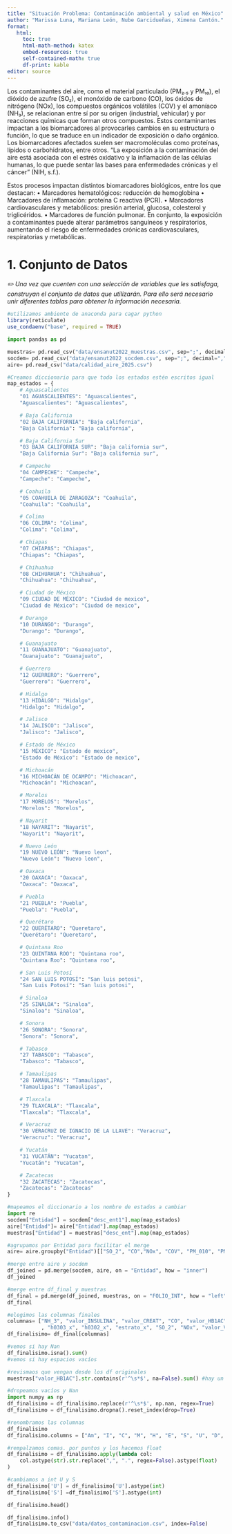 ```yaml
---
title: "Situación Problema: Contaminación ambiental y salud en México"
author: "Marissa Luna, Mariana León, Nube Garcidueñas, Ximena Cantón."
format:
   html:
     toc: true
     html-math-method: katex
     embed-resources: true 
     self-contained-math: true
     df-print: kable
editor: source
---
```


Los contaminantes del aire, como el material particulado (PM₂.₅ y PM₁₀), el dióxido de azufre (SO₂), el monóxido de carbono (CO), los óxidos de nitrógeno (NOx), los compuestos orgánicos volátiles (COV) y el amoníaco (NH₃), se relacionan entre sí por su origen (industrial, vehicular) y por reacciones químicas que forman otros compuestos. Estos contaminantes impactan a los biomarcadores al provocarles cambios en su estructura o función, lo que se traduce en un indicador de exposición o daño orgánico. Los biomarcadores afectados suelen ser macromoléculas como proteínas, lípidos o carbohidratos, entre otros. 
"La exposición a la contaminación del aire está asociada con el estrés oxidativo y la inflamación de las células humanas, lo que puede sentar las bases para enfermedades crónicas y el cáncer" (NIH, s.f.).

Estos procesos impactan distintos biomarcadores biológicos, entre los que destacan:
•⁠  ⁠Marcadores hematológicos: reducción de hemoglobina
•⁠  ⁠Marcadores de inflamación: proteína C reactiva (PCR).
•⁠  ⁠Marcadores cardiovasculares y metabólicos: presión arterial, glucosa, colesterol y triglicéridos.
•⁠  ⁠Marcadores de función pulmonar.
En conjunto, la exposición a contaminantes puede alterar parámetros sanguíneos y respiratorios, aumentando el riesgo de enfermedades crónicas cardiovasculares, respiratorias y metabólicas.

# 1. Conjunto de Datos
*✏️ Una vez que cuenten con una selección de variables que les satisfaga, construyan el conjunto de datos que utilizarán. Para ello será necesario unir diferentes tablas para obtener la información necesaria.*

```r
#utilizamos ambiente de anaconda para cagar python
library(reticulate)
use_condaenv("base", required = TRUE)
```

```python
import pandas as pd 
```

```python
muestras= pd.read_csv("data/ensanut2022_muestras.csv", sep=";", decimal=",", encoding="utf-8-sig")
socdem= pd.read_csv("data/ensanut2022_socdem.csv", sep=";", decimal=",", encoding="utf-8-sig")
aire= pd.read_csv("data/calidad_aire_2025.csv")
```
```python
#Creamos diccionario para que todo los estados estén escritos igual
map_estados = {
    # Aguascalientes
    "01 AGUASCALIENTES": "Aguascalientes",
    "Aguascalientes": "Aguascalientes",

    # Baja California
    "02 BAJA CALIFORNIA": "Baja california",
    "Baja California": "Baja california",

    # Baja California Sur
    "03 BAJA CALIFORNIA SUR": "Baja california sur",
    "Baja California Sur": "Baja california sur",

    # Campeche
    "04 CAMPECHE": "Campeche",
    "Campeche": "Campeche",

    # Coahuila
    "05 COAHUILA DE ZARAGOZA": "Coahuila",
    "Coahuila": "Coahuila",

    # Colima
    "06 COLIMA": "Colima",
    "Colima": "Colima",

    # Chiapas
    "07 CHIAPAS": "Chiapas",
    "Chiapas": "Chiapas",

    # Chihuahua
    "08 CHIHUAHUA": "Chihuahua",
    "Chihuahua": "Chihuahua",

    # Ciudad de México
    "09 CIUDAD DE MÉXICO": "Ciudad de mexico",
    "Ciudad de México": "Ciudad de mexico",

    # Durango
    "10 DURANGO": "Durango",
    "Durango": "Durango",

    # Guanajuato
    "11 GUANAJUATO": "Guanajuato",
    "Guanajuato": "Guanajuato",

    # Guerrero
    "12 GUERRERO": "Guerrero",
    "Guerrero": "Guerrero",

    # Hidalgo
    "13 HIDALGO": "Hidalgo",
    "Hidalgo": "Hidalgo",

    # Jalisco
    "14 JALISCO": "Jalisco",
    "Jalisco": "Jalisco",

    # Estado de México
    "15 MÉXICO": "Estado de mexico",
    "Estado de México": "Estado de mexico",

    # Michoacán
    "16 MICHOACÁN DE OCAMPO": "Michoacan",
    "Michoacán": "Michoacan",

    # Morelos
    "17 MORELOS": "Morelos",
    "Morelos": "Morelos",

    # Nayarit
    "18 NAYARIT": "Nayarit",
    "Nayarit": "Nayarit",

    # Nuevo León
    "19 NUEVO LEÓN": "Nuevo leon",
    "Nuevo León": "Nuevo leon",

    # Oaxaca
    "20 OAXACA": "Oaxaca",
    "Oaxaca": "Oaxaca",

    # Puebla
    "21 PUEBLA": "Puebla",
    "Puebla": "Puebla",

    # Querétaro
    "22 QUERÉTARO": "Queretaro",
    "Querétaro": "Queretaro",

    # Quintana Roo
    "23 QUINTANA ROO": "Quintana roo",
    "Quintana Roo": "Quintana roo",

    # San Luis Potosí
    "24 SAN LUIS POTOSÍ": "San luis potosi",
    "San Luis Potosí": "San luis potosi",

    # Sinaloa
    "25 SINALOA": "Sinaloa",
    "Sinaloa": "Sinaloa",

    # Sonora
    "26 SONORA": "Sonora",
    "Sonora": "Sonora",

    # Tabasco
    "27 TABASCO": "Tabasco",
    "Tabasco": "Tabasco",

    # Tamaulipas
    "28 TAMAULIPAS": "Tamaulipas",
    "Tamaulipas": "Tamaulipas",

    # Tlaxcala
    "29 TLAXCALA": "Tlaxcala",
    "Tlaxcala": "Tlaxcala",

    # Veracruz
    "30 VERACRUZ DE IGNACIO DE LA LLAVE": "Veracruz",
    "Veracruz": "Veracruz",

    # Yucatán
    "31 YUCATÁN": "Yucatan",
    "Yucatán": "Yucatan",

    # Zacatecas
    "32 ZACATECAS": "Zacatecas",
    "Zacatecas": "Zacatecas"
}
```


```python
#mapeamos el diccionario a los nombre de estados a cambiar
import re
socdem["Entidad"] = socdem["desc_ent1"].map(map_estados)
aire["Entidad"]= aire["Entidad"].map(map_estados)
muestras["Entidad"] = muestras["desc_ent"].map(map_estados)
```

```python
#agrupamos por Entidad para facilitar el merge 
aire= aire.groupby("Entidad")[["SO_2", "CO","NOx", "COV", "PM_010", "PM_2_5", "NH_3" ]].sum().reset_index()
```

```python
#merge entre aire y socdem
df_joined = pd.merge(socdem, aire, on = "Entidad", how = "inner")
df_joined
```

```python
#merge entre df_final y muestras
df_final = pd.merge(df_joined, muestras, on = "FOLIO_INT", how = "left")
df_final
```

```python
#elegimos las columnas finales
columnas= ["NH_3", "valor_INSULINA", "valor_CREAT", "CO", "valor_HB1AC"
           , "h0303_x", "h0302_x", "estrato_x", "SO_2", "NOx", "valor_VIT_D", "valor_STFR_FEB23", "valor_PCR", "valor_ALBU"]
df_finalisimo= df_final[columnas]
```

```python
#vemos si hay Nan
df_finalisimo.isna().sum()
#vemos si hay espacios vacíos 

#revismaos que vengan desde los df originales
muestras["valor_HB1AC"].str.contains(r'^\s*$', na=False).sum() #hay un monton de espacios 
```

```python
#dropeamos vacíos y Nan
import numpy as np
df_finalisimo = df_finalisimo.replace(r'^\s*$', np.nan, regex=True)
df_finalisimo = df_finalisimo.dropna().reset_index(drop=True)
```

```python
#renombramos las columnas
df_finalisimo
df_finalisimo.columns = ["Am", "I", "C", "M", "H", "E", "S", "U", "D", "O", "VD", "T", "PCR", "AL"]
```

```python
#rempalzamos comas. por puntos y los hacemos float
df_finalisimo = df_finalisimo.apply(lambda col:
    col.astype(str).str.replace(",", ".", regex=False).astype(float)
)
```

```python
#cambiamos a int U y S
df_finalisimo['U'] = df_finalisimo['U'].astype(int)
df_finalisimo['S'] =df_finalisimo['S'].astype(int)
```

```python
df_finalisimo.head()
```

```python
df_finalisimo.info()
df_finalisimo.to_csv("data/datos_contaminacion.csv", index=False)
```








